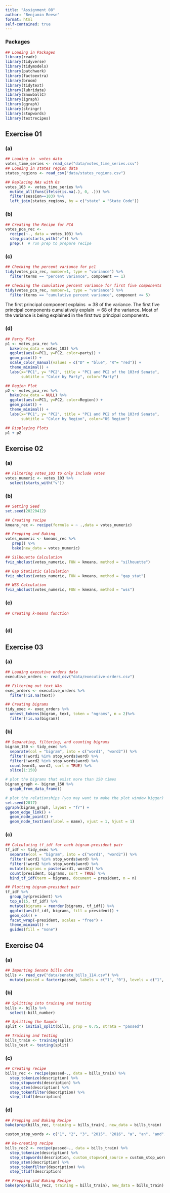 ```yaml
---
title: "Assignment 08"
author: "Benjamin Reese"
format: html
self-contained: true
---
```


### Packages
```r
## Loading in Packages
library(readr)
library(tidyverse)
library(tidymodels)
library(patchwork)
library(factoextra)
library(broom)
library(tidytext)
library(lubridate)
library(SnowballC)
library(igraph)
library(ggraph)
library(stringr)
library(stopwords)
library(textrecipes)
```

## Exercise 01

### (a)

```r
## Loading in  votes data
votes_time_series <- read_csv("data/votes_time_series.csv")
## Loading in states region data
states_regions <- read_csv("data/states_regions.csv")

## Replacing NAs with 0s
votes_103 <- votes_time_series %>%
  mutate_all(funs(ifelse(is.na(.), 0, .))) %>%
  filter(session==103) %>%
  left_join(states_regions, by = c("state" = "State Code"))


```

### (b)

```r
## Creating the Recipe for PCA
votes_pca_rec <-
  recipe(~., data = votes_103) %>%
  step_pca(starts_with("v")) %>%   
  prep()  # run prep to prepare recipe

```

### (c)

```r
## Checking the percent variance for pc1
tidy(votes_pca_rec, number=1, type = "variance") %>%
  filter(terms == "percent variance", component == 1)

## Checking the cumulative percent variance for first five components
tidy(votes_pca_rec, number=1, type = "variance") %>%
  filter(terms == "cumulative percent variance", component <= 5)

```

The first principal component explains $\approx 38%$ of the variance. The first five principal components cumulatively explain $\approx 68%$ of the variance. Most of the variance is being explained in the first two principal components.

### (d)

```r
## Party Plot
p1 <- votes_pca_rec %>%
  bake(new_data = votes_103) %>%
  ggplot(aes(x=PC1, y=PC2, color=party)) +
  geom_point() +
  scale_color_manual(values = c("D" = "blue", "R"= "red")) +
  theme_minimal() +
  labs(x="PC1", y= "PC2", title = "PC1 and PC2 of the 103rd Senate",
       subtitle = "Color by Party", color="Party")

## Region Plot
p2 <- votes_pca_rec %>%
  bake(new_data = NULL) %>%
  ggplot(aes(x=PC1, y=PC2, color=Region)) +
  geom_point() +
  theme_minimal() + 
  labs(x="PC1", y= "PC2", title = "PC1 and PC2 of the 103rd Senate",
       subtitle = "Color by Region", color="US Region")

## Displaying Plots
p1 + p2
```

## Exercise 02

### (a)

```r
## Filtering votes_103 to only include votes
votes_numeric <- votes_103 %>%
  select(starts_with("v"))
```

### (b)

```r
## Setting Seed
set.seed(20220412) 

## Creating recipe
kmeans_rec <- recipe(formula = ~ .,data = votes_numeric)

## Prepping and Baking
votes_numeric <- kmeans_rec %>%
   prep() %>%
   bake(new_data = votes_numeric)

## Silhouette Calculation
fviz_nbclust(votes_numeric, FUN = kmeans, method = "silhouette")

## Gap Statistic Calculation
fviz_nbclust(votes_numeric, FUN = kmeans, method = "gap_stat")

## WSS Calculation
fviz_nbclust(votes_numeric, FUN = kmeans, method = "wss")


```

### (c)

```r
## Creating k-means function



```

### (d)

## Exercise 03

### (a)

```r
## Loading executive orders data
executive_orders <- read_csv("data/executive-orders.csv")

## Filtering out text NAs
exec_orders <- executive_orders %>%
  filter(!is.na(text))

## Creating bigrams
tidy_exec <- exec_orders %>%
  unnest_tokens(bigram, text, token = "ngrams", n = 2)%>%
  filter(!is.na(bigram))
```

### (b)

```r
## Separating, filtering, and counting bigrams
bigram_150 <- tidy_exec %>%
  separate(col = "bigram", into = c("word1", "word2")) %>%
  filter(!word1 %in% stop_words$word) %>%
  filter(!word2 %in% stop_words$word) %>%
  count(word1, word2, sort = TRUE) %>%
  slice(1:150)

# plot the bigrams that exist more than 150 times
bigram_graph <- bigram_150 %>%
  graph_from_data_frame()

# plot the relationships (you may want to make the plot window bigger)
set.seed(2017)
ggraph(bigram_graph, layout = "fr") +
  geom_edge_link() +
  geom_node_point() +
  geom_node_text(aes(label = name), vjust = 1, hjust = 1)
```

### (c)

```r
## Calculating tf_idf for each bigram-president pair
tf_idf <- tidy_exec %>%
  separate(col = "bigram", into = c("word1", "word2")) %>%
  filter(!word1 %in% stop_words$word) %>%
  filter(!word2 %in% stop_words$word) %>%
  mutate(bigrams = paste(word1, word2)) %>%
  count(president, bigrams, sort = TRUE) %>%
  bind_tf_idf(term = bigrams, document = president, n = n)

## Plotting bigram-president pair
tf_idf %>%
  group_by(president) %>%
  top_n(15, tf_idf) %>%
  mutate(bigrams = reorder(bigrams, tf_idf)) %>%
  ggplot(aes(tf_idf, bigrams, fill = president)) +
  geom_col() +
  facet_wrap(~president, scales = "free") +
  theme_minimal() +
  guides(fill = "none")

```


## Exercise 04

### (a)

```r
## Importing Senate bills data
bills <- read_csv("data/senate_bills_114.csv") %>%
  mutate(passed = factor(passed, labels = c("1", "0"), levels = c("1", "0")))
```

### (b)

```r
## Splitting into training and testing
bills <- bills %>%
  select(-bill_number)

## Splitting the Sample
split <- initial_split(bills, prop = 0.75, strata = "passed")

## Training and Testing
bills_train <- training(split)
bills_test <- testing(split)
```

### (c)

```r
## Creating recipe
bills_rec <- recipe(passed~., data = bills_train) %>%
  step_tokenize(description) %>%
  step_stopwords(description) %>%
  step_stem(description) %>%
  step_tokenfilter(description) %>%
  step_tfidf(description)
```

### (d)

```r
## Prepping and Baking Recipe
bake(prep(bills_rec, training = bills_train), new_data = bills_train)

custom_stop_words <- c("1", "2", "3", "2015", "2016", "a", "an", "and", "account", "act")

## Re-creating recipe
bills_rec2 <- recipe(passed~., data = bills_train) %>%
  step_tokenize(description) %>%
  step_stopwords(description, custom_stopword_source = custom_stop_words) %>%
  step_stem(description) %>%
  step_tokenfilter(description) %>%
  step_tfidf(description)

## Prepping and Baking Recipe
bake(prep(bills_rec2, training = bills_train), new_data = bills_train)
```


